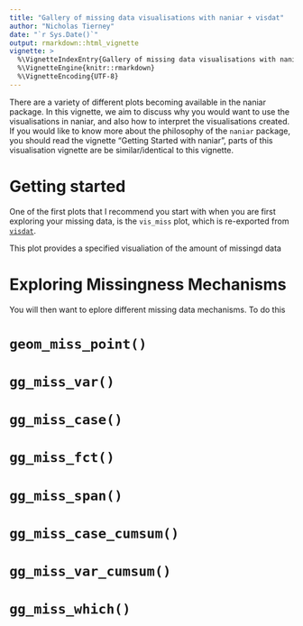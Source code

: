 ```yaml
---
title: "Gallery of missing data visualisations with naniar + visdat"
author: "Nicholas Tierney"
date: "`r Sys.Date()`"
output: rmarkdown::html_vignette
vignette: >
  %\VignetteIndexEntry{Gallery of missing data visualisations with naniar}
  %\VignetteEngine{knitr::rmarkdown}
  %\VignetteEncoding{UTF-8}
---
```


There are a variety of different plots becoming available in the naniar package. In this vignette, we aim to discuss why you would want to use the visualisations in naniar, and also how to interpret the visualisations created. If you would like to know more about the philosophy of the `naniar` package, you should read the vignette "Getting Started with naniar", parts of this visualisation vignette are be similar/identical to this vignette.

# Getting started

One of the first plots that I recommend you start with when you are first exploring your missing data, is the `vis_miss` plot, which is re-exported from [`visdat`](https://www.github.com/ropensci/visdat).

This plot provides a specified visualiation of the amount of missingd data

# Exploring Missingness Mechanisms

You will then want to eplore different missing data mechanisms. To do this 

# `geom_miss_point()`



# `gg_miss_var()`



# `gg_miss_case()`



# `gg_miss_fct()`



# `gg_miss_span()`



# `gg_miss_case_cumsum()`



# `gg_miss_var_cumsum()`



# `gg_miss_which()`
